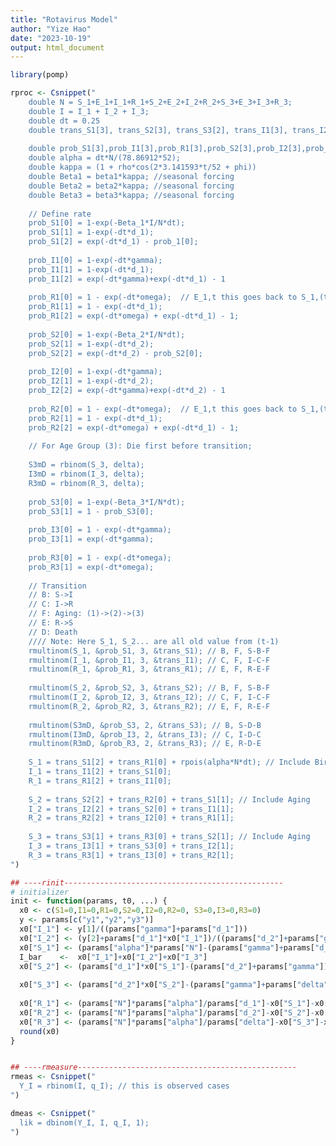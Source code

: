 ```yaml
---
title: "Rotavirus Model"
author: "Yize Hao"
date: "2023-10-19"
output: html_document
---
```


```r
library(pomp)
```

```r
rproc <- Csnippet("
    double N = S_1+E_1+I_1+R_1+S_2+E_2+I_2+R_2+S_3+E_3+I_3+R_3;
    double I = I_1 + I_2 + I_3;
    double dt = 0.25
    double trans_S1[3], trans_S2[3], trans_S3[2], trans_I1[3], trans_I2[3], trans_I3[2], trans_R1[3], trans_R2[3], trans_R3[2];
    
    double prob_S1[3],prob_I1[3],prob_R1[3],prob_S2[3],prob_I2[3],prob_R2[3],prob_S3[2],prob_I3[2],prob_R3[2];
    double alpha = dt*N/(78.86912*52);
    double kappa = (1 + rho*cos(2*3.141593*t/52 + phi))
    double Beta1 = beta1*kappa; //seasonal forcing
    double Beta2 = beta2*kappa; //seasonal forcing
    double Beta3 = beta3*kappa; //seasonal forcing
    
    // Define rate
    prob_S1[0] = 1-exp(-Beta_1*I/N*dt);
    prob_S1[1] = 1-exp(-dt*d_1);
    prob_S1[2] = exp(-dt*d_1) - prob_1[0];
    
    prob_I1[0] = 1-exp(-dt*gamma);
    prob_I1[1] = 1-exp(-dt*d_1);
    prob_I1[2] = exp(-dt*gamma)+exp(-dt*d_1) - 1
    
    prob_R1[0] = 1 - exp(-dt*omega);  // E_1,t this goes back to S_1,(t+1)
    prob_R1[1] = 1 - exp(-dt*d_1);
    prob_R1[2] = exp(-dt*omega) + exp(-dt*d_1) - 1;
    
    prob_S2[0] = 1-exp(-Beta_2*I/N*dt);
    prob_S2[1] = 1-exp(-dt*d_2);
    prob_S2[2] = exp(-dt*d_2) - prob_S2[0];
    
    prob_I2[0] = 1-exp(-dt*gamma);
    prob_I2[1] = 1-exp(-dt*d_2);
    prob_I2[2] = exp(-dt*gamma)+exp(-dt*d_2) - 1
    
    prob_R2[0] = 1 - exp(-dt*omega);  // E_1,t this goes back to S_1,(t+1)
    prob_R2[1] = 1 - exp(-dt*d_1);
    prob_R2[2] = exp(-dt*omega) + exp(-dt*d_1) - 1;
    
    // For Age Group (3): Die first before transition;
    
    S3mD = rbinom(S_3, delta);
    I3mD = rbinom(I_3, delta);
    R3mD = rbinom(R_3, delta);
    
    prob_S3[0] = 1-exp(-Beta_3*I/N*dt);
    prob_S3[1] = 1 - prob_S3[0];
    
    prob_I3[0] = 1 - exp(-dt*gamma);
    prob_I3[1] = exp(-dt*gamma);
    
    prob_R3[0] = 1 - exp(-dt*omega);
    prob_R3[1] = exp(-dt*omega);
    
    // Transition
    // B: S->I
    // C: I->R
    // F: Aging: (1)->(2)->(3)
    // E: R->S
    // D: Death
    //// Note: Here S_1, S_2... are all old value from (t-1)
    rmultinom(S_1, &prob_S1, 3, &trans_S1); // B, F, S-B-F
    rmultinom(I_1, &prob_I1, 3, &trans_I1); // C, F, I-C-F
    rmultinom(R_1, &prob_R1, 3, &trans_R1); // E, F, R-E-F
    
    rmultinom(S_2, &prob_S2, 3, &trans_S2); // B, F, S-B-F
    rmultinom(I_2, &prob_I2, 3, &trans_I2); // C, F, I-C-F
    rmultinom(R_2, &prob_R2, 3, &trans_R2); // E, F, R-E-F
    
    rmultinom(S3mD, &prob_S3, 2, &trans_S3); // B, S-D-B
    rmultinom(I3mD, &prob_I3, 2, &trans_I3); // C, I-D-C
    rmultinom(R3mD, &prob_R3, 2, &trans_R3); // E, R-D-E
    
    S_1 = trans_S1[2] + trans_R1[0] + rpois(alpha*N*dt); // Include Birth
    I_1 = trans_I1[2] + trans_S1[0];
    R_1 = trans_R1[2] + trans_I1[0];
    
    S_2 = trans_S2[2] + trans_R2[0] + trans_S1[1]; // Include Aging
    I_2 = trans_I2[2] + trans_S2[0] + trans_I1[1];
    R_2 = trans_R2[2] + trans_I2[0] + trans_R1[1];
    
    S_3 = trans_S3[1] + trans_R3[0] + trans_S2[1]; // Include Aging
    I_3 = trans_I3[1] + trans_S3[0] + trans_I2[1];
    R_3 = trans_R3[1] + trans_I3[0] + trans_R2[1];
")

## ----rinit-------------------------------------------------
# initializer
init <- function(params, t0, ...) {
  x0 <- c(S1=0,I1=0,R1=0,S2=0,I2=0,R2=0, S3=0,I3=0,R3=0)
  y <- params[c("y1","y2","y3")]
  x0["I_1"] <- y[1]/((params["gamma"]+params["d_1"]))
  x0["I_2"] <- (y[2]+params["d_1"]*x0["I_1"])/((params["d_2"]+params["gamma"]))
  x0["S_1"] <- (params["alpha"]*params["N"]-(params["gamma"]+params["d_1"])*x0["I_1"]+params["omega"]*(params["N"]*params["alpha"]/params["d_1"]-x0["I_1"]))/(params["d_1"]+params["omega"])
  I_bar    <-  x0["I_1"]+x0["I_2"]+x0["I_3"]
  x0["S_2"] <- (params["d_1"]*x0["S_1"]-(params["d_2"]+params["gamma"])*x0["I_2"]+params["d_1"]*x0["I_1"]+params["omega"]*(params["N"]*params["alpha"]/params["d_2"]-x0["I_2"]))/(params["d_2"]+params["omega"])
  
  x0["S_3"] <- (params["d_2"]*x0["S_2"]-(params["gamma"]+params["delta"])*x0["I_3"]+params["d_2"]*x0["I_2"]+params["omega"]*(params["N"]*params["alpha"]/params["delta"]-x0["I_3"]))/(params["omega"]+params["delta"])
  
  x0["R_1"] <- (params["N"]*params["alpha"]/params["d_1"]-x0["S_1"]-x0["I_1"])
  x0["R_2"] <- (params["N"]*params["alpha"]/params["d_2"]-x0["S_2"]-x0["I_2"])
  x0["R_3"] <- (params["N"]*params["alpha"]/params["delta"]-x0["S_3"]-x0["I_3"])
  round(x0) 
}


## ----rmeasure-------------------------------------------------
rmeas <- Csnippet("
  Y_I = rbinom(I, q_I); // this is observed cases
")

dmeas <- Csnippet("
  lik = dbinom(Y_I, I, q_I, 1);
")
```